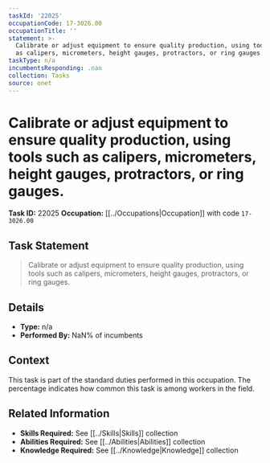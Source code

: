 ```yaml
---
taskId: '22025'
occupationCode: 17-3026.00
occupationTitle: ''
statement: >-
  Calibrate or adjust equipment to ensure quality production, using tools such
  as calipers, micrometers, height gauges, protractors, or ring gauges.
taskType: n/a
incumbentsResponding: .nan
collection: Tasks
source: onet
---
```

# Calibrate or adjust equipment to ensure quality production, using tools such as calipers, micrometers, height gauges, protractors, or ring gauges.

**Task ID:** 22025
**Occupation:** [[../Occupations|Occupation]] with code `17-3026.00`

## Task Statement

> Calibrate or adjust equipment to ensure quality production, using tools such as calipers, micrometers, height gauges, protractors, or ring gauges.

## Details

- **Type:** n/a
- **Performed By:** NaN% of incumbents

## Context

This task is part of the standard duties performed in this occupation. The percentage indicates how common this task is among workers in the field.

## Related Information

- **Skills Required:** See [[../Skills|Skills]] collection
- **Abilities Required:** See [[../Abilities|Abilities]] collection
- **Knowledge Required:** See [[../Knowledge|Knowledge]] collection
